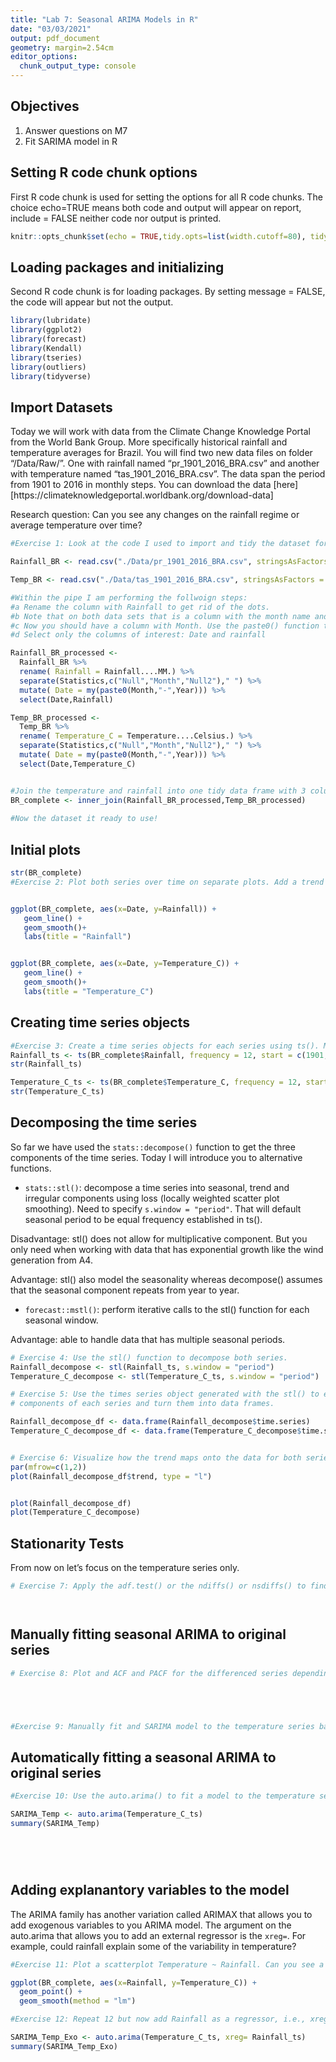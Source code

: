 ```yaml
---
title: "Lab 7: Seasonal ARIMA Models in R"
date: "03/03/2021"
output: pdf_document
geometry: margin=2.54cm
editor_options: 
  chunk_output_type: console
---
```


## Objectives
1. Answer questions on M7
2. Fit SARIMA model in R

## Setting R code chunk options

First R code chunk is used for setting the options for all R code chunks. The choice echo=TRUE means both code and output will appear on report, include = FALSE neither code nor output is printed.

```r
knitr::opts_chunk$set(echo = TRUE,tidy.opts=list(width.cutoff=80), tidy=FALSE) 
```

## Loading packages and initializing

Second R code chunk is for loading packages. By setting message = FALSE, the code will appear but not the output. 

```r
library(lubridate)
library(ggplot2)
library(forecast)  
library(Kendall)
library(tseries)
library(outliers)
library(tidyverse)
```

## Import Datasets

Today we will work with data from the Climate Change Knowledge Portal from the World Bank Group. More specifically historical rainfall and temperature averages for Brazil. You will find two new data files on folder "/Data/Raw/". One with rainfall named "pr_1901_2016_BRA.csv" and another with temperature named "tas_1901_2016_BRA.csv". The data span the period from 1901 to 2016 in monthly steps. You can download the data [here][https://climateknowledgeportal.worldbank.org/download-data]

Research question: Can you see any changes on the rainfall regime or average temperature over time?

```r
#Exercise 1: Look at the code I used to import and tidy the dataset for today. Make sure you unerstant the pipe structure. 

Rainfall_BR <- read.csv("./Data/pr_1901_2016_BRA.csv", stringsAsFactors = TRUE)

Temp_BR <- read.csv("./Data/tas_1901_2016_BRA.csv", stringsAsFactors = TRUE)

#Within the pipe I am performing the follwoign steps:
#a Rename the column with Rainfall to get rid of the dots.
#b Note that on both data sets that is a column with the month name and average. Convert it to a Month column by separating the string, i.e., month in one column and the word "Average" on another. Hint: use the separate() function in the pipe.
#c Now you should have a column with Month. Use the paste0() function to paste month and year together and create a date object.
#d Select only the columns of interest: Date and rainfall

Rainfall_BR_processed <-
  Rainfall_BR %>% 
  rename( Rainfall = Rainfall....MM.) %>% 
  separate(Statistics,c("Null","Month","Null2")," ") %>% 
  mutate( Date = my(paste0(Month,"-",Year))) %>% 
  select(Date,Rainfall)

Temp_BR_processed <-
  Temp_BR %>% 
  rename( Temperature_C = Temperature....Celsius.) %>% 
  separate(Statistics,c("Null","Month","Null2")," ") %>% 
  mutate( Date = my(paste0(Month,"-",Year))) %>% 
  select(Date,Temperature_C)  


#Join the temperature and rainfall into one tidy data frame with 3 columns: Date, Rainfall and Temperature.
BR_complete <- inner_join(Rainfall_BR_processed,Temp_BR_processed)
  
#Now the dataset it ready to use!
```


## Initial plots

```r
str(BR_complete)
#Exercise 2: Plot both series over time on separate plots. Add a trend line using geom_smooth(). Can you say something about the trend just by visualizing the data?


ggplot(BR_complete, aes(x=Date, y=Rainfall)) +
   geom_line() +
   geom_smooth()+
   labs(title = "Rainfall")


ggplot(BR_complete, aes(x=Date, y=Temperature_C)) +
   geom_line() +
   geom_smooth()+
   labs(title = "Temperature_C")

```

## Creating time series objects

```r
#Exercise 3: Create a time series objects for each series using ts(). Make sure you specify the starting point and frequency.
Rainfall_ts <- ts(BR_complete$Rainfall, frequency = 12, start = c(1901, 1, 1), end = c(2016, 12, 1)) 
str(Rainfall_ts)

Temperature_C_ts <- ts(BR_complete$Temperature_C, frequency = 12, start = c(1901, 1, 1), end = c(2016, 12, 1)) 
str(Temperature_C_ts)

```


## Decomposing the time series

So far we have used the `stats::decompose()` function to get the three components of the time series. Today I will introduce you to alternative functions.

* `stats::stl()`: decompose a time series into seasonal, trend and irregular components using loss (locally weighted scatter plot smoothing). Need to specify `s.window = "period"`. That will default seasonal period to be equal frequency established in ts().

Disadvantage: stl() does not allow for multiplicative component. But you only need when working with data that has exponential growth like the wind generation from A4.

Advantage: stl() also model the seasonality whereas decompose() assumes that the seasonal component repeats from year to year.

* `forecast::mstl()`: perform iterative calls to the stl() function for each seasonal window.

Advantage: able to handle data that has multiple seasonal periods.

```r

# Exercise 4: Use the stl() function to decompose both series. 
Rainfall_decompose <- stl(Rainfall_ts, s.window = "period")
Temperature_C_decompose <- stl(Temperature_C_ts, s.window = "period")

# Exercise 5: Use the times series object generated with the stl() to extract the 
# components of each series and turn them into data frames.

Rainfall_decompose_df <- data.frame(Rainfall_decompose$time.series)
Temperature_C_decompose_df <- data.frame(Temperature_C_decompose$time.series)


# Exercise 6: Visualize how the trend maps onto the data for both series
par(mfrow=c(1,2))
plot(Rainfall_decompose_df$trend, type = "l")


plot(Rainfall_decompose_df)
plot(Temperature_C_decompose)


```


## Stationarity Tests

From now on let's focus on the temperature series only.

```r

# Exercise 7: Apply the adf.test() or the ndiffs() or nsdiffs() to find the number of differencing needed to achieve stationarity. What's the order of d and D?




```

## Manually fitting seasonal ARIMA to original series

```r

# Exercise 8: Plot and ACF and PACF for the differenced series depending on d and D. Try to specify p, q, P and Q based on the plots.





#Exercise 9: Manually fit and SARIMA model to the temperature series based on your answer to Exercise 9 and 10.

```

## Automatically fitting a seasonal ARIMA to original series

```r
#Exercise 10: Use the auto.arima() to fit a model to the temperature series. Compare the results with the model you specified in Exercise 11. Do they match? Which is a better fit based on AIC?

SARIMA_Temp <- auto.arima(Temperature_C_ts)
summary(SARIMA_Temp)



  
```

## Adding explanantory variables to the model

The ARIMA family has another variation called ARIMAX that allows you to add exogenous variables to you ARIMA model. The argument on the auto.arima that allows you to add an external regressor is the `xreg=`. For example, could rainfall explain some of the variability in temperature? 

```r
#Exercise 11: Plot a scatterplot Temperature ~ Rainfall. Can you see a relationship? Can you tell if it's linear? Run a regression using the `lm()` to support your answer.

ggplot(BR_complete, aes(x=Rainfall, y=Temperature_C)) +
  geom_point() +
  geom_smooth(method = "lm")

#Exercise 12: Repeat 12 but now add Rainfall as a regressor, i.e., xreg=Rainfall.

SARIMA_Temp_Exo <- auto.arima(Temperature_C_ts, xreg= Rainfall_ts)
summary(SARIMA_Temp_Exo)

```

